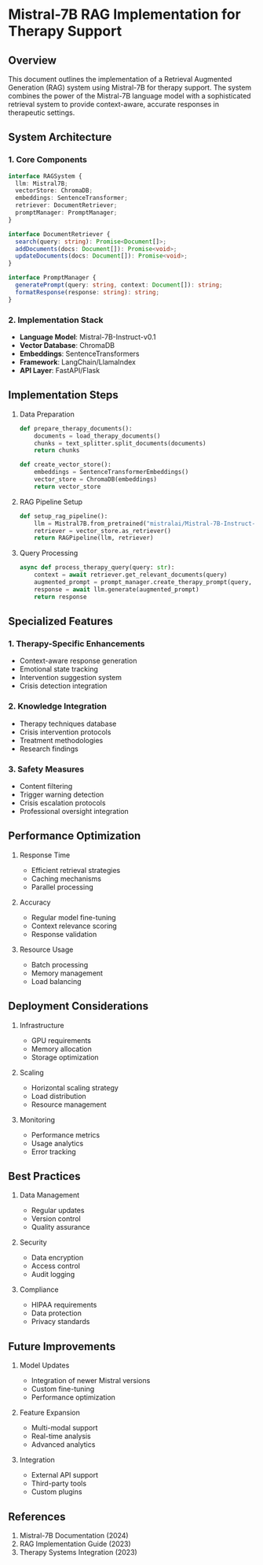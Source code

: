 # Mistral-7B RAG Implementation for Therapy Support

## Overview

This document outlines the implementation of a Retrieval Augmented Generation (RAG) system using Mistral-7B for therapy support. The system combines the power of the Mistral-7B language model with a sophisticated retrieval system to provide context-aware, accurate responses in therapeutic settings.

## System Architecture

### 1. Core Components

```typescript
interface RAGSystem {
  llm: Mistral7B;
  vectorStore: ChromaDB;
  embeddings: SentenceTransformer;
  retriever: DocumentRetriever;
  promptManager: PromptManager;
}

interface DocumentRetriever {
  search(query: string): Promise<Document[]>;
  addDocuments(docs: Document[]): Promise<void>;
  updateDocuments(docs: Document[]): Promise<void>;
}

interface PromptManager {
  generatePrompt(query: string, context: Document[]): string;
  formatResponse(response: string): string;
}
```

### 2. Implementation Stack

- **Language Model**: Mistral-7B-Instruct-v0.1
- **Vector Database**: ChromaDB
- **Embeddings**: SentenceTransformers
- **Framework**: LangChain/LlamaIndex
- **API Layer**: FastAPI/Flask

## Implementation Steps

1. Data Preparation

   ```python
   def prepare_therapy_documents():
       documents = load_therapy_documents()
       chunks = text_splitter.split_documents(documents)
       return chunks

   def create_vector_store():
       embeddings = SentenceTransformerEmbeddings()
       vector_store = ChromaDB(embeddings)
       return vector_store
   ```

2. RAG Pipeline Setup

   ```python
   def setup_rag_pipeline():
       llm = Mistral7B.from_pretrained("mistralai/Mistral-7B-Instruct-v0.1")
       retriever = vector_store.as_retriever()
       return RAGPipeline(llm, retriever)
   ```

3. Query Processing
   ```python
   async def process_therapy_query(query: str):
       context = await retriever.get_relevant_documents(query)
       augmented_prompt = prompt_manager.create_therapy_prompt(query, context)
       response = await llm.generate(augmented_prompt)
       return response
   ```

## Specialized Features

### 1. Therapy-Specific Enhancements

- Context-aware response generation
- Emotional state tracking
- Intervention suggestion system
- Crisis detection integration

### 2. Knowledge Integration

- Therapy techniques database
- Crisis intervention protocols
- Treatment methodologies
- Research findings

### 3. Safety Measures

- Content filtering
- Trigger warning detection
- Crisis escalation protocols
- Professional oversight integration

## Performance Optimization

1. Response Time

   - Efficient retrieval strategies
   - Caching mechanisms
   - Parallel processing

2. Accuracy

   - Regular model fine-tuning
   - Context relevance scoring
   - Response validation

3. Resource Usage
   - Batch processing
   - Memory management
   - Load balancing

## Deployment Considerations

1. Infrastructure

   - GPU requirements
   - Memory allocation
   - Storage optimization

2. Scaling

   - Horizontal scaling strategy
   - Load distribution
   - Resource management

3. Monitoring
   - Performance metrics
   - Usage analytics
   - Error tracking

## Best Practices

1. Data Management

   - Regular updates
   - Version control
   - Quality assurance

2. Security

   - Data encryption
   - Access control
   - Audit logging

3. Compliance
   - HIPAA requirements
   - Data protection
   - Privacy standards

## Future Improvements

1. Model Updates

   - Integration of newer Mistral versions
   - Custom fine-tuning
   - Performance optimization

2. Feature Expansion

   - Multi-modal support
   - Real-time analysis
   - Advanced analytics

3. Integration
   - External API support
   - Third-party tools
   - Custom plugins

## References

1. Mistral-7B Documentation (2024)
2. RAG Implementation Guide (2023)
3. Therapy Systems Integration (2023)
